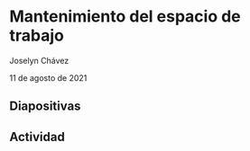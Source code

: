 # Mantenimiento del espacio de trabajo

Joselyn Chávez

11 de agosto de 2021

## Diapositivas

## Actividad
